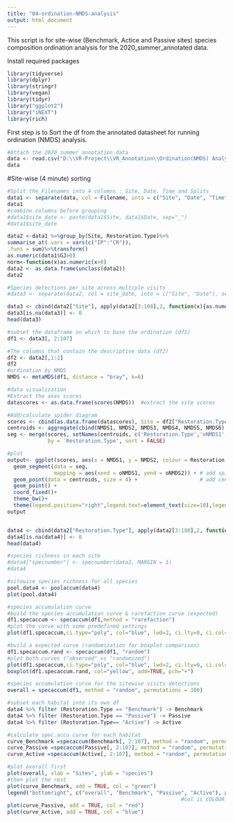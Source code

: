 ```yaml
---
title: "04-ordination-NMDS-analysis"
output: html_document
---
```


This script is for site-wise (Benchmark, Actice and Passive sites) species composition ordination analysis for the 2020_summer_annotated data.


Install required packages
```r
library(tidyverse)
library(dplyr)
library(stringr)
library(vegan)
library(tidyr)
library("ggplot2")
library("iNEXT")
library(rich)
```

First step is to Sort the df from the annotated datasheet for running ordination (NMDS) analysis.

```r
#Attach the 2020_summer_annotation data 
data <- read.csv("D:\\VR-Project\\VR_Annotation\\Ordination(NMDS) Analysis\\2020-summer-annotation-working document.csv")
data
```


#Site-wise (4 minute) sorting 
```r
#Split the Filenames into 4 columns : Site, Date, Time and Splits   
data1 <- separate(data, col = Filename, into = c("Site", "Date", "Time", "Splits"), sep = "_")
data1
#combine columns before grouping
#data1$site_date <- paste(data1$Site, data1$Date, sep="_")
#data1$site_date

```

```r

data2 <-data1 %>%group_by(Site, Restoration.Type)%>%
summarise_at(.vars = vars(c("IP":"CR")),
.funs = sum)%>%transform() 
as.numeric(data1$GJ>0)
norm<-function(x)as.numeric(x>0)
data2 <- as.data.frame(unclass(data2))
data2

```

```r
#Species detections per site across multiple visits
#data3 <- separate(data2, col = site_date, into = c("Site", "Date"), sep = "_")

data3 <- cbind(data2["Site"], apply(data2[3:108],2, function(x){as.numeric(x>0)}))
data3[is.na(data3)] <- 0
head(data3)

```


```r
#subset the dataframe on which to base the ordination (df1)
df1 <- data3[, 2:107]

#The columns that contain the descriptive data (df2)
df2 <- data2[,1:2]
df2
#ordination by NMDS
NMDS <- metaMDS(df1, distance = "bray", k=6)

```



```r
#data visualization
#Extract the axes scores
datascores <- as.data.frame(scores(NMDS))  #extract the site scores

#Add/calculate spider diagram
scores <- cbind(as.data.frame(datascores), Site = df2["Restoration.Type"])
centroids <- aggregate(cbind(NMDS1, NMDS2, NMDS3, NMDS4, NMDS5, NMDS6) ~ Restoration.Type, data = scores, FUN = mean)
seg <- merge(scores, setNames(centroids, c('Restoration.Type','oNMDS1','oNMDS2')),
             by = 'Restoration.Type', sort = FALSE)

```


```r
#plot
output<- ggplot(scores, aes(x = NMDS1, y = NMDS2, colour = Restoration.Type)) +
  geom_segment(data = seg,
               mapping = aes(xend = oNMDS1, yend = oNMDS2)) + # add spiders
  geom_point(data = centroids, size = 4) +                    # add centroids
  geom_point() +                                              
  coord_fixed()+                                              
  theme_bw()+ 
  theme(legend.position="right",legend.text=element_text(size=10),legend.direction='vertical')
output



```



```r
data4 <- cbind(data2["Restoration.Type"], apply(data2[3:108],2, function(x){as.numeric(x>0)}))
data4[is.na(data4)] <- 0
head(data4)

```

```r
#species richness in each site 
#data4["specnumber"] <- specnumber(data3, MARGIN = 1)
#data4
```



```r
#sitewise species richness for all species
pool.data4 <- poolaccum(data4)
plot(pool.data4)

```

```r
#species accumulation curve
#build the species accumulation curve & rarefaction curve (expected)
df1.specaccum <- specaccum(df1,method = "rarefaction")
#plot the curve with some predefined settings
plot(df1.specaccum,ci.type="poly", col="blue", lwd=2, ci.lty=0, ci.col="lightblue")

#build a expected curve (randomization for boxplot comparison)
df1.specaccum.rand <- specaccum(df1, "random")
#plot both curves ("observed" vs "randomized")
plot(df1.specaccum,ci.type="poly", col="blue", lwd=2, ci.lty=0, ci.col="lightblue")
boxplot(df1.specaccum.rand, col="yellow", add=TRUE, pch="+")

```

```r
#species accumulation curve for the sitewise visits detections
overall = specaccum(df1, method = "random", permutations = 100)

#subset each habitat into its own df
data4 %>% filter (Restoration.Type == "Benchmark") -> Benchmark
data4 %>% filter (Restoration.Type == "Passive") -> Passive
data4 %>% filter (Restoration.Type== "Active") -> Active

#calculate spec.accu curve for each habitat
curve_Benchmark =specaccum(Benchmark[, 2:107], method = "random", permutations = 100)
curve_Passive =specaccum(Passive[, 2:107], method = "random", permutations = 100)
curve_Active =specaccum(Active[, 2:107], method = "random", permutations = 100)

#plot overall first
plot(overall, xlab = "Sites", ylab = "species")
#then plot the rest
plot(curve_Benchmark, add = TRUE, col = "green")
legend("bottomright", c("overall", "Benchmark", "Passive", "Active"), pch = c(19,19,19), col= c("black","green","red", "blue"))
                                                        #col is COLOUR setting, so change it to something else if you want
plot(curve_Passive, add = TRUE, col = "red")
plot(curve_Active, add = TRUE, col = "blue")

```




```r


```



```r

```

   



```r

```


```r



```



```r



```




```r



```




```r



```



```r


```








                
                
                
                
                
                
                
                
                
                
                
                
                

